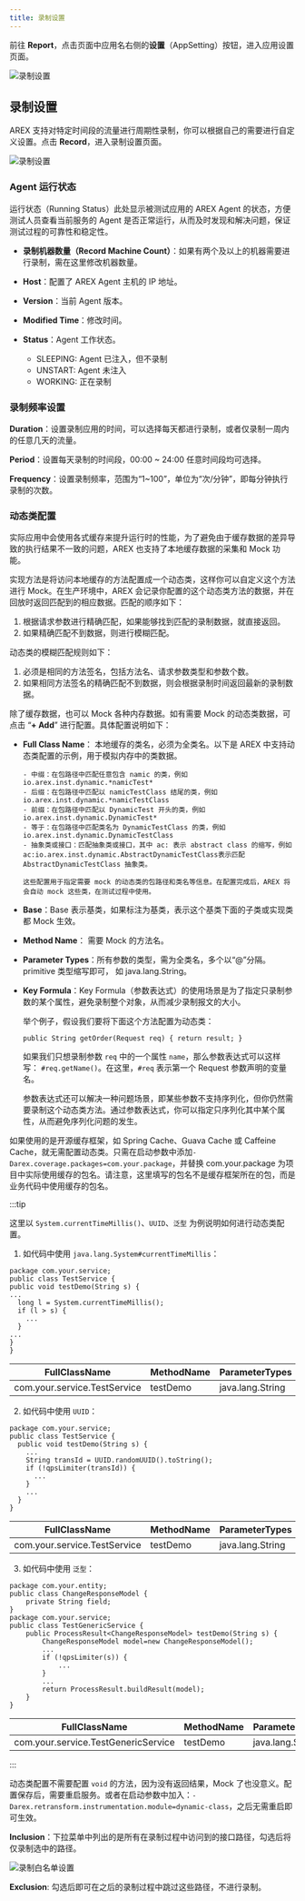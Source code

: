 ```yaml
---
title: 录制设置
---
```


前往 **Report**，点击页面中应用名右侧的**设置**（AppSetting）按钮，进入应用设置页面。

![录制设置](../resource/c3.appsetting1.png)

## 录制设置

AREX 支持对特定时间段的流量进行周期性录制，你可以根据自己的需要进行自定义设置。点击 **Record**，进入录制设置页面。

![录制设置](../resource/c3.record.setting.png)

### Agent 运行状态

运行状态（Running Status）此处显示被测试应用的 AREX Agent 的状态，方便测试人员查看当前服务的 Agent 是否正常运行，从而及时发现和解决问题，保证测试过程的可靠性和稳定性。

- **录制机器数量（Record Machine Count）**：如果有两个及以上的机器需要进行录制，需在这里修改机器数量。

- **Host**：配置了 AREX Agent 主机的 IP 地址。

- **Version**：当前 Agent 版本。

- **Modified Time**：修改时间。

- **Status**：Agent 工作状态。
    - SLEEPING: Agent 已注入，但不录制
    - UNSTART: Agent 未注入
    - WORKING: 正在录制

### 录制频率设置

**Duration**：设置录制应用的时间，可以选择每天都进行录制，或者仅录制一周内的任意几天的流量。

**Period**：设置每天录制的时间段，00:00 ~ 24:00 任意时间段均可选择。

**Frequency**：设置录制频率，范围为“1~100”，单位为“次/分钟”，即每分钟执行录制的次数。

### 动态类配置

实际应用中会使用各式缓存来提升运行时的性能，为了避免由于缓存数据的差异导致的执行结果不一致的问题，AREX 也支持了本地缓存数据的采集和 Mock 功能。

实现方法是将访问本地缓存的方法配置成一个动态类，这样你可以自定义这个方法进行 Mock。在生产环境中，AREX 会记录你配置的这个动态类方法的数据，并在回放时返回匹配到的相应数据。匹配的顺序如下：

1. 根据请求参数进行精确匹配，如果能够找到匹配的录制数据，就直接返回。
2. 如果精确匹配不到数据，则进行模糊匹配。

动态类的模糊匹配规则如下：

1. 必须是相同的方法签名，包括方法名、请求参数类型和参数个数。
2. 如果相同方法签名的精确匹配不到数据，则会根据录制时间返回最新的录制数据。

除了缓存数据，也可以 Mock 各种内存数据。如有需要 Mock 的动态类数据，可点击 “**+ Add**” 进行配置。具体配置说明如下：

  - **Full Class Name**： 本地缓存的类名，必须为全类名。以下是 AREX 中支持动态类配置的示例，用于模拟内存中的类数据。

        - 中缀：在包路径中匹配任意包含 namic 的类，例如  io.arex.inst.dynamic.*namicTest*
        - 后缀：在包路径中匹配以 namicTestClass 结尾的类，例如  io.arex.inst.dynamic.*namicTestClass
        - 前缀：在包路径中匹配以 DynamicTest 开头的类，例如 io.arex.inst.dynamic.DynamicTest*
        - 等于：在包路径中匹配类名为 DynamicTestClass 的类，例如 io.arex.inst.dynamic.DynamicTestClass
        - 抽象类或接口：匹配抽象类或接口，其中 ac: 表示 abstract class 的缩写，例如 ac:io.arex.inst.dynamic.AbstractDynamicTestClass表示匹配 AbstractDynamicTestClass 抽象类。

        这些配置用于指定需要 mock 的动态类的包路径和类名等信息。在配置完成后，AREX 将会自动 mock 这些类，在测试过程中使用。
  - **Base**：Base 表示基类，如果标注为基类，表示这个基类下面的子类或实现类都 Mock 生效。
  - **Method Name**： 需要 Mock 的方法名。
  - **Parameter Types**：所有参数的类型，需为全类名，多个以“@”分隔。primitive 类型缩写即可， 如 java.lang.String。
  - **Key Formula**：Key Formula（参数表达式）的使用场景是为了指定只录制参数的某个属性，避免录制整个对象，从而减少录制报文的大小。

    举个例子，假设我们要将下面这个方法配置为动态类：
    
    `public String getOrder(Request req) { return result; }`

    如果我们只想录制参数 `req` 中的一个属性 `name`，那么参数表达式可以这样写： `#req.getName()`。在这里，`#req` 表示第一个 Request 参数声明的变量名。

    参数表达式还可以解决一种问题场景，即某些参数不支持序列化，但你仍然需要录制这个动态类方法。通过参数表达式，你可以指定只序列化其中某个属性，从而避免序列化问题的发生。

如果使用的是开源缓存框架，如 Spring Cache、Guava Cache 或 Caffeine Cache，就无需配置动态类。只需在启动参数中添加`-Darex.coverage.packages=com.your.package`，并替换 com.your.package 为项目中实际使用缓存的包名。请注意，这里填写的包名不是缓存框架所在的包，而是业务代码中使用缓存的包名。

:::tip

这里以 `System.currentTimeMillis()`、`UUID`、`泛型` 为例说明如何进行动态类配置。

1. 如代码中使用 `java.lang.System#currentTimeMillis`：
  
```
package com.your.service;
public class TestService {
public void testDemo(String s) {
...
  long l = System.currentTimeMillis();
  if (l > s) {
    ...
  }
...
}
}
```
| FullClassName             | MethodName | ParameterTypes         | keyFormula                          |
|---------------------------|------------|------------------------|-------------------------------------|
| com.your.service.TestService  | testDemo   | java.lang.String       | java.lang.System.currentTimeMillis  |

2. 如代码中使用 `UUID`：
  
```
package com.your.service;
public class TestService {
  public void testDemo(String s) {
    ...
    String transId = UUID.randomUUID().toString();
    if (!qpsLimiter(transId)) {
      ...
    }
    ...
  }
}
```
| FullClassName             | MethodName | ParameterTypes         | keyFormula                          |
|---------------------------|------------|------------------------|-------------------------------------|
| com.your.service.TestService  | testDemo   | java.lang.String       | java.util.UUID.randomUUID           |

3. 如代码中使用 `泛型`：
  
```
package com.your.entity;
public class ChangeResponseModel {
    private String field;
}
package com.your.service;
public class TestGenericService {
    public ProcessResult<ChangeResponseModel> testDemo(String s) {
        ChangeResponseModel model=new ChangeResponseModel();
        ...
        if (!qpsLimiter(s)) {
            ...
        }
        ...
        return ProcessResult.buildResult(model);
    }
}
```
| FullClassName                    | MethodName | ParameterTypes         | keyFormula                          |
|----------------------------------|------------|------------------------|-------------------------------------|
| com.your.service.TestGenericService  | testDemo   | java.lang.String       | T:com.your.entity.ChangeResponseModel   |

:::

<Callout title="注意">动态类配置不需要配置 `void` 的方法，因为没有返回结果，Mock 了也没意义。配置保存后，需要重启服务。或者在启动参数中加入：`-Darex.retransform.instrumentation.module=dynamic-class`，之后无需重启即可生效。</Callout>

**Inclusion**：下拉菜单中列出的是所有在录制过程中访问到的接口路径，勾选后将仅录制选中的路径。

![录制白名单设置](../resource/c3.inclusion.png)

**Exclusion**: 勾选后即可在之后的录制过程中跳过这些路径，不进行录制。
